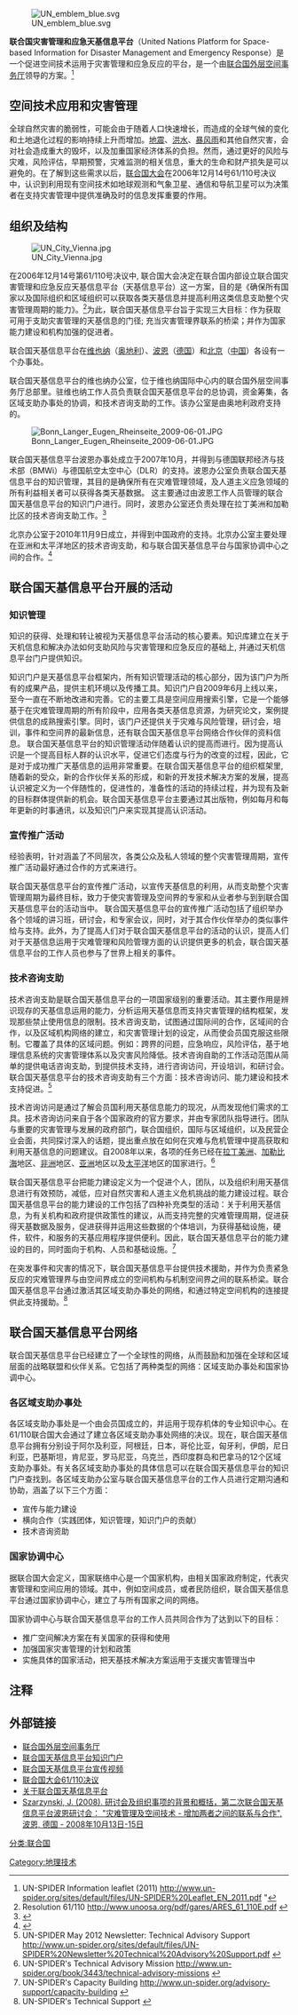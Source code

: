 [[Image:UN_emblem_blue.svg|thumb]]

'''联合国灾害管理和应急天基信息平台'''（United Nations Platform for Space-based Information for Disaster Management and Emergency Response）是一个促进空间技术运用于灾害管理和应急反应的平台，是一个由[[联合国外层空间事务厅|联合国外层空间事务厅]]领导的方案。<ref>UN-SPIDER Information leaflet (2011) http://www.un-spider.org/sites/default/files/UN-SPIDER%20Leaflet_EN_2011.pdf {{Wayback|url=http://www.un-spider.org/sites/default/files/UN-SPIDER%20Leaflet_EN_2011.pdf |date=20160303212209 }}"</ref>

== 空间技术应用和灾害管理 ==

全球自然灾害的脆弱性，可能会由于随着人口快速增长，而造成的全球气候的变化和土地退化过程的影响持续上升而增加。[[地震|地震]]、[[洪水|洪水]]、[[暴风雨|暴风雨]]和其他自然灾害，会对社会造成重大的毁坏，以及加重国家经济体系的负担。然而，通过更好的风险与灾难，风险评估，早期预警，灾难监测的相关信息，重大的生命和财产损失是可以避免的。在了解到这些需求以后，[[联合国大会|联合国大会]]在2006年12月14号61/110号决议中，认识到利用现有空间技术如地球观测和气象卫星、通信和导航卫星可以为决策者在支持灾害管理中提供准确及时的信息发挥重要的作用。

== 组织及结构 ==
[[Image:UN_City_Vienna.jpg|thumb]]

在2006年12月14号第61/110号决议中, 联合国大会决定在联合国内部设立联合国灾害管理和应急反应天基信息平台（天基信息平台）这一方案，目的是《确保所有国家以及国际组织和区域组织可以获取各类天基信息并提高利用这类信息支助整个灾害管理周期的能力》。<ref>Resolution 61/110 http://www.unoosa.org/pdf/gares/ARES_61_110E.pdf {{Wayback|url=http://www.unoosa.org/pdf/gares/ARES_61_110E.pdf |date=20210415132021 }}</ref>为此，联合国天基信息平台旨于实现三大目标：作为获取可用于支助灾害管理的天基信息的门径; 充当灾害管理界联系的桥梁；并作为国家能力建设和机构加强的促进者。

联合国天基信息平台在[[维也纳|维也纳]]（[[奥地利|奥地利]]）、[[波恩|波恩]]（[[德国|德国]]）和[[北京|北京]]（[[中国|中国]]）各设有一个办事处。

联合国天基信息平台的维也纳办公室，位于维也纳国际中心内的联合国外层空间事务厅总部里。驻维也纳工作人员负责联合国天基信息平台的总协调，资金筹集，各区域支助办事处的协调，和技术咨询支助的工作。该办公室是由奥地利政府支持的。

[[Image:Bonn_Langer_Eugen_Rheinseite_2009-06-01.JPG|thumb]]

联合国天基信息平台波恩办事处成立于2007年10月，并得到与德国联邦经济与技术部（BMWi）与德国航空太空中心（DLR）的支持。波恩办公室负责联合国天基信息平台的知识管理，其目的是确保所有在灾难管理领域，及人道主义应急领域的所有利益相关者可以获得各类天基数据。 这主要通过由波恩工作人员管理的联合国天基信息平台的知识门户进行。同时，波恩办公室还负责处理在拉丁美洲和加勒比区的技术咨询支助工作。<ref>{{Cite web |url=http://www.un-spider.org/ |title=存档副本 |accessdate=2013-03-27 |archive-date=2020-05-13 |archive-url=https://web.archive.org/web/20200513220042/https://un-spider.org/ |dead-url=no }}</ref>

北京办公室于2010年11月9日成立，并得到中国政府的支持。北京办公室主要处理在亚洲和太平洋地区的技术咨询支助，和与联合国天基信息平台与国家协调中心之间的合作。<ref>{{Cite web |url=http://english.peopledaily.com.cn/90001/90776/90883/7195230.html |title=存档副本 |access-date=2013-03-27 |archive-date=2012-10-14 |archive-url=https://web.archive.org/web/20121014095214/http://english.peopledaily.com.cn/90001/90776/90883/7195230.html |dead-url=no }}</ref>

== 联合国天基信息平台开展的活动 ==

=== 知识管理 ===

知识的获得、处理和转让被视为天基信息平台活动的核心要素。知识库建立在关于天机信息和解决办法如何支助风险与灾害管理和应急反应的基础上, 并通过天机信息平台门户提供知识。

知识门户是天基信息平台框架内，所有知识管理活动的核心部分，因为该门户为所有的成果产品，提供主机环境以及传播工具。知识门户自2009年6月上线以来，至今一直在不断地改进和完善。它的主要工具是空间应用搜索引擎，它是一个能够基于在灾难管理周期的所有阶段中，应用各类天基信息资源，为研究论文，案例提供信息的成熟搜索引擎。同时，该门户还提供关于灾难与风险管理，研讨会，培训，事件和空间界的最新信息，还有联合国天基信息平台网络合作伙伴的资料信息。
联合国天基信息平台的知识管理活动伴随着认识的提高而进行。因为提高认识是一个提高目标人群的认识水平，促进它们态度与行为的改变的过程，因此，它是对于成功推广天基信息的运用非常重要。在联合国天基信息平台的组织框架里, 随着新的受众，新的合作伙伴关系的形成，和新的开发技术解决方案的发展，提高认识被定义为一个伴随性的，促进性的，准备性的活动的持续过程，并为现有及新的目标群体提供新的机会。联合国天基信息平台主要通过其出版物，例如每月和每年更新的时事通讯，以及知识门户来实现其提高认识活动。

=== 宣传推广活动 ===

经验表明，针对涵盖了不同层次，各类公众及私人领域的整个灾害管理周期，宣传推广活动最好通过合作的方式来进行。

联合国天基信息平台的宣传推广活动，以宣传天基信息的利用，从而支助整个灾害管理周期为最终目标，致力于使灾害管理及空间界的专家和从业者参与到到联合国天基信息平台的活动当中。
联合国天基信息平台的宣传推广活动包括了组织举办各个领域的讲习班，研讨会，和专家会议，同时，对于其合作伙伴举办的类似事件给与支持。此外，为了提高人们对于联合国天基信息平台的活动的认识，提高人们对于天基信息运用于灾难管理和风险管理方面的认识提供更多的机会，联合国天基信息平台的工作人员也参与了世界上相关的事件。

=== 技术咨询支助 ===

技术咨询支助是联合国天基信息平台的一项国家级别的重要活动。其主要作用是辨识现存的天基信息运用的能力，分析运用天基信息而支持灾害管理的结构框架，发现那些禁止使用信息的限制。技术咨询支助，试图通过国际间的合作，区域间的合作，以及区域机构网络的建立，和灾害管理计划的设定，从而使会员国克服这些限制。它覆盖了具体的区域问题。例如：跨界的问题，应急响应，风险评估，基于地理信息系统的灾害管理体系以及灾害风险降低。技术咨询自助的工作活动范围从简单的提供电话咨询支助，到提供技术支持，进行咨询访问，开设培训，和研讨会。联合国天基信息平台的技术咨询支助有三个方面：技术咨询访问、能力建设和技术支持促进。<ref>UN-SPIDER May 2012 Newsletter: Technical Advisory Support http://www.un-spider.org/sites/default/files/UN-SPIDER%20Newsletter%20Technical%20Advisory%20Support.pdf {{Wayback|url=http://www.un-spider.org/sites/default/files/UN-SPIDER%20Newsletter%20Technical%20Advisory%20Support.pdf |date=20160303172156 }}</ref>

技术咨询访问是通过了解会员国利用天基信息能力的现况，从而发现他们需求的工具。技术咨询访问来自于各个国家政府的官方要求，并由专家团队指导进行。团队与重要的灾害管理与发展的政府部门，联合国组织，国际与区域组织，以及民营企业会面，共同探讨深入的话题，提出重点放在如何在灾难与危机管理中提高获取和利用天基信息的问题建议。自2008年以来，各项的任务已经在[[拉丁美洲|拉丁美洲]]、[[加勒比海|加勒比海]]地区、[[非洲|非洲]]地区、[[亚洲|亚洲]]地区以及[[太平洋|太平洋]]地区的国家进行。<ref>UN-SPIDER's Technical Advisory Mission http://www.un-spider.org/book/3443/technical-advisory-missions {{Wayback|url=http://www.un-spider.org/book/3443/technical-advisory-missions |date=20110527023200 }}</ref>

联合国天基信息平台把能力建设定义为一个促进个人，团队，以及组织利用天基信息进行有效预防，减低，应对自然灾害和人道主义危机挑战的能力建设过程。联合国天基信息平台的能力建设的工作包括了四种补充类型的活动：关于利用天基信息，为有关机构和政府提供政策性的建议，从而支持完整的灾难管理周期，促进获得天基数据及服务，促进获得并运用这些数据的个体培训，为获得基础设施，硬件，软件，和服务的天基应用程序提供便利。因此，联合国天基信息平台的能力建设的目的，同时面向于机构、人员和基础设施。<ref>UN-SPIDER's Capacity Building http://www.un-spider.org/advisory-support/capacity-building {{Wayback|url=http://www.un-spider.org/advisory-support/capacity-building |date=20210125062323 }}</ref>

在突发事件和灾害的情况下，联合国天基信息平台提供技术援助，并作为负责紧急反应的灾难管理界与由空间界成立的空间机构与机制空间界之间的联系桥梁。联合国天基信息平台通过激活其区域支助办事处的网络，和通过特定空间机构的连接提供此支持援助。<ref>UN-SPIDER's Technical Support {{cite web |url=http://www.un-spider.org/advisory-support/technical-support |title=存档副本 |accessdate=2013-03-27 |deadurl=yes |archiveurl=https://web.archive.org/web/20130412212139/http://www.un-spider.org/advisory-support/technical-support |archivedate=2013-04-12 }}</ref>

== 联合国天基信息平台网络 ==

联合国天基信息平台已经建立了一个全球性的网络，从而鼓励和加强在全球和区域层面的战略联盟和伙伴关系。它包括了两种类型的网络：区域支助办事处和国家协调中心。

=== 各区域支助办事处 ===

各区域支助办事处是一个由会员国成立的，并运用于现存机体的专业知识中心。在61/110联合国大会通过了建立各区域支助办事处网络的决议。现在，联合国天基信息平台拥有分别设于阿尔及利亚，阿根廷，日本，哥伦比亚，匈牙利，伊朗，尼日利亚，巴基斯坦，肯尼亚，罗马尼亚，乌克兰，西印度群岛和巴拿马的12个区域支助办事处。有关各区域支助办事处的具体信息可以在联合国天基信息平台的知识门户查找到。各区域支助办公室与联合国天基信息平台的工作人员进行定期沟通和协助，涵盖了以下三个方面：
*宣传与能力建设
*横向合作（实践团体，知识管理，知识门户的贡献）
*技术咨询资助

=== 国家协调中心 ===

据联合国大会定义，国家联络中心是一个国家机构，由相关国家政府制定，代表灾害管理和空间应用的领域。其中，例如空间成员，或者民防组织，联合国天基信息平台通过国家协调中心，建立了与所有国家之间的网络。
 
国家协调中心与联合国天基信息平台的工作人员共同合作为了达到以下的目标：
*推广空间解决方案在有关国家的获得和使用
*加强国家灾害管理的计划和政策
*实施具体的国家活动，把天基技术解决方案运用于支援灾害管理当中

== 注释 ==
{{reflist}}

== 外部链接 ==
*[http://www.unoosa.org/oosa/index.html 联合国外层空间事务厅] {{Wayback|url=http://www.unoosa.org/oosa/index.html |date=20080103000521 }}
*[http://www.un-spider.org/ 联合国天基信息平台知识门户] {{Wayback|url=http://www.un-spider.org/ |date=20200513220042 }}
*[http://www.youtube.com/watch?v=pAnEZU5BIXM&feature=player_embedded 联合国天基信息平台宣传视频] {{Wayback|url=http://www.youtube.com/watch?v=pAnEZU5BIXM&feature=player_embedded |date=20161213230651 }}
*[http://www.unoosa.org/pdf/gares/ARES_61_110E.pdf 联合国大会61/110决议] {{Wayback|url=http://www.unoosa.org/pdf/gares/ARES_61_110E.pdf |date=20210415132021 }}
*[https://web.archive.org/web/20081120021305/http://www.unoosa.org/oosa/en/unspider/about_us.html 关于联合国天基信息平台]
*[https://web.archive.org/web/20120214171612/http://www.unoosa.org/pdf/unspider/Bonn2008_presentations/SZARZYNSKI_SPIDER__Bonn_WS_2008_final%20.pdf Szarzynski, J. (2008). 研讨会及组织事项的背景和概括，第二次联合国天基信息平台波恩研讨会： "灾难管理及空间技术 - 增加两者之间的联系与合作",波恩, 德国 - 2008年10月13日-15日]

[[分类:联合国|分类:联合国]]
[[Category:地理技术|Category:地理技术]]